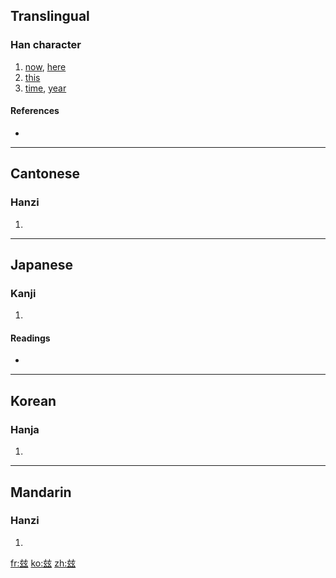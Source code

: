 {{also|兹|茲}}
==Translingual==

===Han character===
{{Han char|rn=95|rad=玄|as=05|sn=10|four=|canj=卜戈卜女戈 (YIYVI)}}

# [[now]], [[here]]
# [[this]]
# [[time]], [[year]]

====References====
* {{Han ref|kx=0725.030|dkj=20816|dj=1135.020|hdz=10288.010|uh=7386|ud=29574|bh=AF59|bd=44889}}

----

==Cantonese==

===Hanzi===
{{yue-hanzi|jyut=|y=ji1}}

# {{defn|Cantonese|sort=玄05}}

----

==Japanese==

===Kanji===
{{ja-kanji|grade=|rs=玄05}}

# {{defn|Japanese|sort=玄05}}

====Readings====
* {{ja-readings|on=[[じ]] (ji), [[し]] (shi), [[けん]] (ken), [[げん]] (gen)|kun=[[しげる]] (shigeru), [[ます]] (masu), [[むしろ]] (mushiro), [[ここに]] (kokoni)}}

----

==Korean==

===Hanja===
{{ko-hanja|hangeul=자|eumhun=|rv=ja|mr=cha|y=ca}}

# {{defn|Korean|sort=玄05}}

----

==Mandarin==

===Hanzi===
{{cmn-hanzi|pin=[[zī]] ([[zi1]])|wg=tzu<sup>1</sup>}}

# {{defn|Mandarin|sort=玄05}}

[[fr:玆]]
[[ko:玆]]
[[zh:玆]]